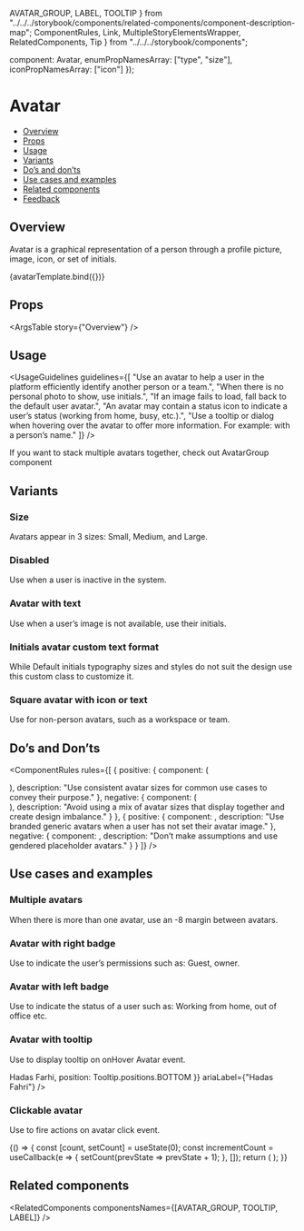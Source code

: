   AVATAR_GROUP,
  LABEL,
  TOOLTIP
} from "../../../storybook/components/related-components/component-description-map";
  ComponentRules,
  Link,
  MultipleStoryElementsWrapper,
  RelatedComponents,
  Tip
} from "../../../storybook/components";

  component: Avatar,
  enumPropNamesArray: ["type", "size"],
  iconPropNamesArray: ["icon"]
});

<Meta
  title="Media/Avatar/Avatar"
  component={Avatar}
  argTypes={metaSettings.argTypes}
  decorators={metaSettings.decorators}
/>

<!--- Component template -->


<!--- Component documentation -->

# Avatar

- [Overview](#overview)
- [Props](#props)
- [Usage](#usage)
- [Variants](#variants)
- [Do’s and don’ts](#dos-and-donts)
- [Use cases and examples](#use-cases-and-examples)
- [Related components](#related-components)
- [Feedback](#feedback)

## Overview

Avatar is a graphical representation of a person through a profile picture, image, icon, or set of initials.

<Canvas>
  <Story
    name="Overview"
    args={{
      size: Avatar.sizes.LARGE,
      src: person1,
      type: Avatar.types.IMG,
      ariaLabel: "Hadas Fahri"
    }}
  >
    {avatarTemplate.bind({})}
  </Story>
</Canvas>

## Props

<ArgsTable story={"Overview"} />

## Usage

<UsageGuidelines
  guidelines={[
    "Use an avatar to help a user in the platform efficiently identify another person or a team.",
    "When there is no personal photo to show, use initials.",
    "If an image fails to load, fall back to the default user avatar.",
    "An avatar may contain a status icon to indicate a user’s status (working from home, busy, etc.).",
    "Use a tooltip or dialog when hovering over the avatar to offer more information. For example: with a person’s name."
  ]}
/>

<Tip>
  If you want to stack multiple avatars together, check out
  <Link href="/?path=/docs/media-avatar-avatargroup--overview" size={Link.sizes.SMALL}>
    AvatarGroup
  </Link>
  component
</Tip>

## Variants

### Size

Avatars appear in 3 sizes: Small, Medium, and Large.

<Canvas>
  <Story name="Size">
    <Avatar size={Avatar.sizes.SMALL} src={person1} type={Avatar.types.IMG} ariaLabel="Hadas Fahri" />
    <Avatar size={Avatar.sizes.MEDIUM} src={person1} type={Avatar.types.IMG} ariaLabel="Hadas Fahri" />
    <Avatar size={Avatar.sizes.LARGE} src={person1} type={Avatar.types.IMG} ariaLabel="Hadas Fahri" />
  </Story>
</Canvas>

### Disabled

Use when a user is inactive in the system.

<Canvas>
  <Story name="Disable">
    <Avatar size={Avatar.sizes.SMALL} src={person1} type={Avatar.types.IMG} disabled />
    <Avatar size={Avatar.sizes.MEDIUM} src={person1} type={Avatar.types.IMG} disabled />
    <Avatar size={Avatar.sizes.LARGE} src={person1} type={Avatar.types.IMG} disabled />
  </Story>
</Canvas>

### Avatar with text

Use when a user’s image is not available, use their initials.

<Canvas>
  <Story name="Avatar with text">
    <Avatar
      size={Avatar.sizes.SMALL}
      type={Avatar.types.TEXT}
      text="RM"
      backgroundColor={Avatar.colors.LIPSTICK}
      ariaLabel="Ron Meir"
    />
    <Avatar
      size={Avatar.sizes.MEDIUM}
      type={Avatar.types.TEXT}
      text="RM"
      backgroundColor={Avatar.colors.LIPSTICK}
      ariaLabel="Ron Meir"
    />
    <Avatar
      size={Avatar.sizes.LARGE}
      type={Avatar.types.TEXT}
      text="RM"
      backgroundColor={Avatar.colors.DONE_GREEN}
      ariaLabel="Ron Meir"
    />
  </Story>
</Canvas>

### Initials avatar custom text format

While Default initials typography sizes and styles do not suit the design use this custom class to customize it.

<Canvas>
  <Story name="Avatar with formatted text">
    <Avatar
      size={Avatar.sizes.SMALL}
      type={Avatar.types.TEXT}
      text="RM"
      backgroundColor={Avatar.colors.BRIGHT_BLUE}
      textClassName="text-formatted--small"
      ariaLabel="Ron Meir"
    />
    <Avatar
      size={Avatar.sizes.MEDIUM}
      type={Avatar.types.TEXT}
      text="RM"
      backgroundColor={Avatar.colors.LIPSTICK}
      textClassName="text-formatted--medium"
      ariaLabel="Ron Meir"
    />
    <Avatar
      size={Avatar.sizes.LARGE}
      type={Avatar.types.TEXT}
      text="RM"
      backgroundColor={Avatar.colors.DONE_GREEN}
      textClassName="text-formatted--large"
      ariaLabel="Ron Meir"
    />
  </Story>
</Canvas>

### Square avatar with icon or text

Use for non-person avatars, such as a workspace or team.

<Canvas>
  <Story name="Square avatar">
    <Avatar
      size={Avatar.sizes.SMALL}
      type={Avatar.types.TEXT}
      text="R"
      backgroundColor={Avatar.colors.BRIGHT_BLUE}
      square
      ariaLabel="Ron"
    />
    <Avatar
      size={Avatar.sizes.MEDIUM}
      type={Avatar.types.ICON}
      icon={WhatsNew}
      backgroundColor={Avatar.colors.AQUAMARINE}
      square
      ariaLabel="Present"
    />
    <Avatar
      size={Avatar.sizes.LARGE}
      type={Avatar.types.TEXT}
      text="RM"
      backgroundColor={Avatar.colors.WORKING_ORANGE}
      square
      ariaLabel="Ron Meir"
    />
  </Story>
</Canvas>

## Do’s and Don’ts

<ComponentRules
  rules={[
    {
      positive: {
        component: (
          <div className="monday-storybook-avatar_multiple">
            <Avatar className="multiple-avatar" size={Avatar.sizes.LARGE} src={person1} type={Avatar.types.IMG} />
            <Avatar className="multiple-avatar" size={Avatar.sizes.LARGE} src={person2} type={Avatar.types.IMG} />
            <Avatar className="multiple-avatar" size={Avatar.sizes.LARGE} src={person3} type={Avatar.types.IMG} />
          </div>
        ),
        description: "Use consistent avatar sizes for common use cases to convey their purpose."
      },
      negative: {
        component: (
          <div className="monday-storybook-avatar_multiple-reverse">
            <Avatar className="multiple-reverse-avatar" size={Avatar.sizes.SMALL} src={person1} type={Avatar.types.IMG} />
            <Avatar className="multiple-reverse-avatar" size={Avatar.sizes.MEDIUM} src={person2} type={Avatar.types.IMG} />
            <Avatar className="multiple-reverse-avatar" size={Avatar.sizes.LARGE} src={person3} type={Avatar.types.IMG} />
          </div>
        ),
        description: "Avoid using a mix of avatar sizes that display together and create design imbalance."
      }
    },
    {
      positive: {
        component: <Avatar src={maleIcon} type={Avatar.types.IMG} />,
        description: "Use branded generic avatars when a user has not set their avatar image."
      },
      negative: {
        component: <Avatar src={femaleIcon} type={Avatar.types.IMG} />,
        description: "Don’t make assumptions and use gendered placeholder avatars."
      }
    }
  ]}
/>

## Use cases and examples

### Multiple avatars

When there is more than one avatar, use an -8 margin between avatars.

<Canvas>
  <Story name="Multiple avatars">
    <MultipleStoryElementsWrapper className="monday-storybook-avatar_multiple">
      <Avatar className="multiple-avatar" size={Avatar.sizes.LARGE} type={Avatar.types.IMG} src={person1} ariaLabel="Hadas Fahri" />
      <Avatar className="multiple-avatar" size={Avatar.sizes.LARGE} type={Avatar.types.IMG} src={person2} ariaLabel="Sergey Roytman" />
      <Avatar className="multiple-avatar" size={Avatar.sizes.LARGE} type={Avatar.types.IMG} src={person3} ariaLabel="Yonatan Lev Ari" />
    </MultipleStoryElementsWrapper>
  </Story>
</Canvas>

### Avatar with right badge

Use to indicate the user’s permissions such as: Guest, owner.

<Canvas>
  <Story name="Avatar with right badge">
    <Avatar
      size={Avatar.sizes.LARGE}
      type={Avatar.types.IMG}
      src={person1}
      bottomRightBadgeProps={{ src: guest }}
      ariaLabel="Hadas Fahri"
    />
    <Avatar
      size={Avatar.sizes.LARGE}
      type={Avatar.types.IMG}
      src={person1}
      bottomRightBadgeProps={{ src: owner }}
      ariaLabel="Hadas Fahri"
    />
  </Story>
</Canvas>

### Avatar with left badge

Use to indicate the status of a user such as: Working from home, out of office etc.

<Canvas>
  <Story name="Avatar with left badge">
    <Avatar
      size={Avatar.sizes.LARGE}
      type={Avatar.types.IMG}
      src={person1}
      bottomLeftBadgeProps={{ src: home }}
      ariaLabel="Hadas Fahri"
    />
    <Avatar
      size={Avatar.sizes.LARGE}
      type={Avatar.types.IMG}
      src={person1}
      bottomLeftBadgeProps={{ src: minus }}
      ariaLabel="Hadas Fahri"
    />
  </Story>
</Canvas>

### Avatar with tooltip

Use to display tooltip on onHover Avatar event.

<Canvas>
  <Story name="Avatar with tooltip">
    <Flex direction={Flex.directions.ROW} gap={Flex.gaps.LARGE} align={Flex.align.START}>
      <StoryDescription description="Aria label tooltip" vertical align={Flex.align.START}>
        <Avatar size={Avatar.sizes.LARGE} type={Avatar.types.IMG} src={person1} ariaLabel={"Hadas Fahri"} />
      </StoryDescription>
      <StoryDescription description="Text tooltip" vertical align={Flex.align.START}>
        <Avatar
          size={Avatar.sizes.LARGE}
          type={Avatar.types.IMG}
          src={person1}
          tooltipProps={{ content: "Hadas Farhi" }}
          ariaLabel={"Hadas Fahri"}
        />
      </StoryDescription>
      <StoryDescription description="JSX tooltip" vertical align={Flex.align.START}>
        <Avatar
          size={Avatar.sizes.LARGE}
          type={Avatar.types.IMG}
          src={person1}
          tooltipProps={{ content: <b>Hadas Farhi</b>, position: Tooltip.positions.BOTTOM }}
          ariaLabel={"Hadas Fahri"}
        />
      </StoryDescription>
    </Flex>
  </Story>
</Canvas>

### Clickable avatar

Use to fire actions on avatar click event.

<Canvas>
  <Story name="Clickable avatar">
    {() => {
      const [count, setCount] = useState(0);
      const incrementCount = useCallback(e => {
        setCount(prevState => prevState + 1);
      }, []);
      return (
        <Flex direction={Flex.directions.COLUMN} gap={Flex.gaps.MEDIUM}>
          <Avatar
            size={Avatar.sizes.LARGE}
            type={Avatar.types.IMG}
            src={person1}
            ariaLabel="Hadas Fahri"
            onClick={incrementCount}
          />
          <Counter count={count} />
        </Flex>
      );
    }}
  </Story>
</Canvas>

## Related components

<RelatedComponents componentsNames={[AVATAR_GROUP, TOOLTIP, LABEL]} />
